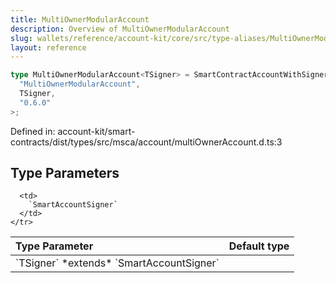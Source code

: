 ```yaml
---
title: MultiOwnerModularAccount
description: Overview of MultiOwnerModularAccount
slug: wallets/reference/account-kit/core/src/type-aliases/MultiOwnerModularAccount
layout: reference
---
```


```ts
type MultiOwnerModularAccount<TSigner> = SmartContractAccountWithSigner<
  "MultiOwnerModularAccount",
  TSigner,
  "0.6.0"
>;
```

Defined in: account-kit/smart-contracts/dist/types/src/msca/account/multiOwnerAccount.d.ts:3

## Type Parameters

<table>
  <thead>
    <tr>
      <th align="left">Type Parameter</th>
      <th align="left">Default type</th>
    </tr>
  </thead>

  <tbody>
    <tr>
      <td>
        `TSigner` *extends* `SmartAccountSigner`
      </td>

      <td>
        `SmartAccountSigner`
      </td>
    </tr>

  </tbody>
</table>
